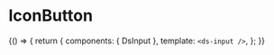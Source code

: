 
<Meta title='atoms/Input' component={DsInput} />

# IconButton

<Story name='interactive'
       >
    {() => {
        return {
            components: { DsInput },
            template: `<ds-input />`,
        };
    }}
</Story>